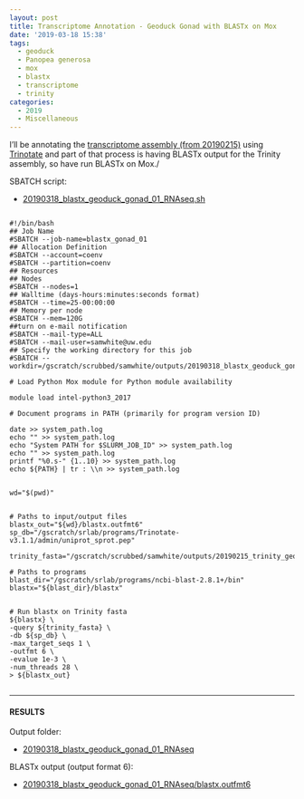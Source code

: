 ```yaml
---
layout: post
title: Transcriptome Annotation - Geoduck Gonad with BLASTx on Mox
date: '2019-03-18 15:38'
tags:
  - geoduck
  - Panopea generosa
  - mox
  - blastx
  - transcriptome
  - trinity
categories:
  - 2019
  - Miscellaneous
---
```

I'll be annotating the [transcriptome assembly (from 20190215)](https://robertslab.github.io/sams-notebook/posts/2019-02-15-Transcriptome-Assembly---Geoduck-Tissue-Specific-Assembly-Gonad/) using [Trinotate](https://github.com/Trinotate/Trinotate.github.io/wiki) and part of that process is having BLASTx output for the Trinity assembly, so have run BLASTx on Mox./

SBATCH script:

- [20190318_blastx_geoduck_gonad_01_RNAseq.sh](https://raw.githubusercontent.com/RobertsLab/sams-notebook/master/sbatch_scripts/20190318_blastx_geoduck_gonad_01_RNAseq.sh)

<pre><code>
#!/bin/bash
## Job Name
#SBATCH --job-name=blastx_gonad_01
## Allocation Definition
#SBATCH --account=coenv
#SBATCH --partition=coenv
## Resources
## Nodes
#SBATCH --nodes=1
## Walltime (days-hours:minutes:seconds format)
#SBATCH --time=25-00:00:00
## Memory per node
#SBATCH --mem=120G
##turn on e-mail notification
#SBATCH --mail-type=ALL
#SBATCH --mail-user=samwhite@uw.edu
## Specify the working directory for this job
#SBATCH --workdir=/gscratch/scrubbed/samwhite/outputs/20190318_blastx_geoduck_gonad_01_RNAseq

# Load Python Mox module for Python module availability

module load intel-python3_2017

# Document programs in PATH (primarily for program version ID)

date >> system_path.log
echo "" >> system_path.log
echo "System PATH for $SLURM_JOB_ID" >> system_path.log
echo "" >> system_path.log
printf "%0.s-" {1..10} >> system_path.log
echo ${PATH} | tr : \\n >> system_path.log


wd="$(pwd)"


# Paths to input/output files
blastx_out="${wd}/blastx.outfmt6"
sp_db="/gscratch/srlab/programs/Trinotate-v3.1.1/admin/uniprot_sprot.pep"

trinity_fasta="/gscratch/scrubbed/samwhite/outputs/20190215_trinity_geoduck_gonad_01_RNAseq/trinity_out_dir/Trinity.fasta"

# Paths to programs
blast_dir="/gscratch/srlab/programs/ncbi-blast-2.8.1+/bin"
blastx="${blast_dir}/blastx"


# Run blastx on Trinity fasta
${blastx} \
-query ${trinity_fasta} \
-db ${sp_db} \
-max_target_seqs 1 \
-outfmt 6 \
-evalue 1e-3 \
-num_threads 28 \
> ${blastx_out}

</code></pre>

---

#### RESULTS

Output folder:

- [20190318_blastx_geoduck_gonad_01_RNAseq](http://gannet.fish.washington.edu/Atumefaciens/20190318_blastx_geoduck_gonad_01_RNAseq)

BLASTx output (output format 6):

- [20190318_blastx_geoduck_gonad_01_RNAseq/blastx.outfmt6](http://gannet.fish.washington.edu/Atumefaciens/20190318_blastx_geoduck_gonad_01_RNAseq/blastx.outfmt6)
